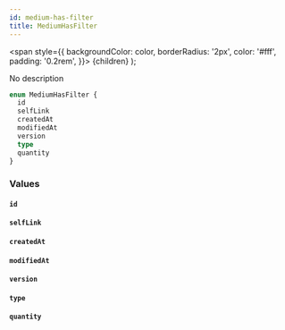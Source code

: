 ```yaml
---
id: medium-has-filter
title: MediumHasFilter
---
```


<span
style={{
      backgroundColor: color,
      borderRadius: '2px',
      color: '#fff',
      padding: '0.2rem',
    }}>
{children}
</span>
);

No description

```graphql
enum MediumHasFilter {
  id
  selfLink
  createdAt
  modifiedAt
  version
  type
  quantity
}
```

### Values

#### `id`

#### `selfLink`

#### `createdAt`

#### `modifiedAt`

#### `version`

#### `type`

#### `quantity`
